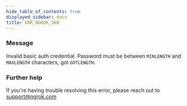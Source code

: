 ```yaml
---
hide_table_of_contents: true
displayed_sidebar: docs
title: ERR_NGROK_360
---
```


### Message

Invalid basic auth credential. Password must be between `MINLENGTH` and `MAXLENGTH` characters, got `GOTLENGTH`.

<ErrorDetails />

### Further help

If you're having trouble resolving this error, please reach out to [support@ngrok.com](mailto:support@ngrok.com?subject=Help%20with%20ERR_NGROK_360)
